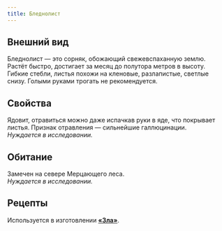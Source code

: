 ```yaml
---
title: Бледнолист
---
```


<ButtonCover src="/menu/guidebook/books/herbarium/herbs/paleleaf/pic.jpg" title="Бледнолист"/>

## Внешний вид
Бледнолист — это сорняк, обожающий свежевспаханную землю. Растёт быстро, достигает за месяц до полутора метров в высоту. Гибкие стебли, листья похожи на кленовые, разлапистые, светлые снизу. Голыми руками трогать не рекомендуется.

## Свойства
Ядовит, отравиться можно даже испачкав руки в яде, что покрывает листья. Признак отравления — сильнейшие галлюцинации.  
*Нуждается в исследовании.*

## Обитание
Замечен на севере Мерцающего леса.  
*Нуждается в исследовании.*

## Рецепты
Используется в изготовлении [**«Зла»**](../../mushrooms/malica#зло).